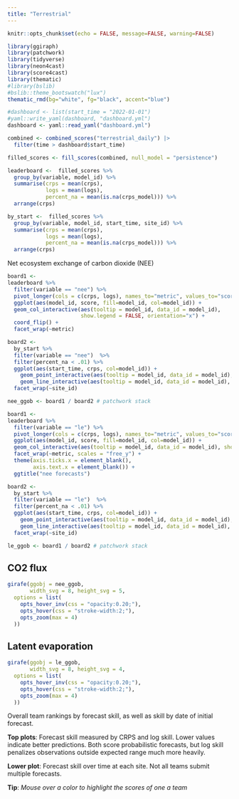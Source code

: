 ```yaml
---
title: "Terrestrial"
---
```


```r
knitr::opts_chunk$set(echo = FALSE, message=FALSE, warning=FALSE)

library(ggiraph)
library(patchwork)
library(tidyverse)
library(neon4cast)
library(score4cast)
library(thematic)
#library(bslib)
#bslib::theme_bootswatch("lux")
thematic_rmd(bg="white", fg="black", accent="blue")
```

```r
#dashboard <- list(start_time = "2022-01-01")
#yaml::write_yaml(dashboard, "dashboard.yml")
dashboard <- yaml::read_yaml("dashboard.yml")
```

```r
combined <- combined_scores("terrestrial_daily") |> 
  filter(time > dashboard$start_time)
```


```r
filled_scores <- fill_scores(combined, null_model = "persistence")
```

```r
leaderboard <-  filled_scores %>% 
  group_by(variable, model_id) %>%
  summarise(crps = mean(crps),
            logs = mean(logs),
            percent_na = mean(is.na(crps_model))) %>% 
  arrange(crps)
```

```r
by_start <-  filled_scores %>% 
  group_by(variable, model_id, start_time, site_id) %>%
  summarise(crps = mean(crps),
            logs = mean(logs),
            percent_na = mean(is.na(crps_model))) %>% 
  arrange(crps)
```



Net ecosystem exchange of carbon dioxide (NEE) 

```r
board1 <- 
leaderboard %>% 
  filter(variable == "nee") %>%
  pivot_longer(cols = c(crps, logs), names_to="metric", values_to="score") %>%
  ggplot(aes(model_id, score, fill=model_id, col=model_id)) + 
  geom_col_interactive(aes(tooltip = model_id, data_id = model_id),
                       show.legend = FALSE, orientation="x") + 
  coord_flip() +
  facet_wrap(~metric)
```

```r
board2 <- 
  by_start %>% 
  filter(variable == "nee")  %>% 
  filter(percent_na < .01) %>%
  ggplot(aes(start_time, crps, col=model_id)) + 
    geom_point_interactive(aes(tooltip = model_id, data_id = model_id), size=2, show.legend = FALSE) +
    geom_line_interactive(aes(tooltip = model_id, data_id = model_id), size=1, show.legend = FALSE) + 
  facet_wrap(~site_id)
```

```r
nee_ggob <- board1 / board2 # patchwork stack

```


```r
board1 <- 
leaderboard %>% 
  filter(variable == "le") %>%
  pivot_longer(cols = c(crps, logs), names_to="metric", values_to="score") %>%
  ggplot(aes(model_id, score, fill=model_id, col=model_id)) + 
  geom_col_interactive(aes(tooltip = model_id, data_id = model_id), show.legend = FALSE) + 
  facet_wrap(~metric, scales = "free_y") + 
  theme(axis.ticks.x = element_blank(),
        axis.text.x = element_blank()) + 
  ggtitle("nee forecasts")
```

```r
board2 <- 
  by_start %>% 
  filter(variable == "le")  %>% 
  filter(percent_na < .01) %>%
  ggplot(aes(start_time, crps, col=model_id)) + 
    geom_point_interactive(aes(tooltip = model_id, data_id = model_id), size=2, show.legend = FALSE) +
    geom_line_interactive(aes(tooltip = model_id, data_id = model_id), size=1, show.legend = FALSE) + 
  facet_wrap(~site_id)
```

```r
le_ggob <- board1 / board2 # patchwork stack
```

::: {.panel-tabset}

## CO2 flux

```r
girafe(ggobj = nee_ggob,
       width_svg = 8, height_svg = 5,
  options = list(
    opts_hover_inv(css = "opacity:0.20;"),
    opts_hover(css = "stroke-width:2;"),
    opts_zoom(max = 4)
  ))
```

## Latent evaporation

```r
girafe(ggobj = le_ggob,
       width_svg = 8, height_svg = 4,
  options = list(
    opts_hover_inv(css = "opacity:0.20;"),
    opts_hover(css = "stroke-width:2;"),
    opts_zoom(max = 4)
  ))
```

:::


Overall team rankings by forecast skill, as well as skill by date of initial forecast.

**Top plots**: Forecast skill measured by CRPS and log skill. Lower values indicate better predictions. Both score probabilistic forecasts, but log skill penalizes observations outside expected range much more heavily.

**Lower plot**: Forecast skill over time at each site. Not all teams submit multiple forecasts.

**Tip**: *Mouse over a color to highlight the scores of one a team*
